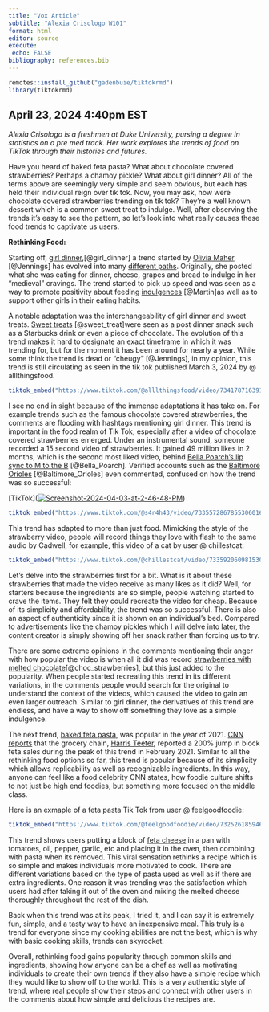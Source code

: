 ```yaml
---
title: "Vox Article"
subtitle: "Alexia Crisologo W101"
format: html
editor: source
execute:
 echo: FALSE 
bibliography: references.bib
---
```


```r
remotes::install_github("gadenbuie/tiktokrmd")
library(tiktokrmd)
```

## April 23, 2024 4:40pm EST

*Alexia Crisologo is a freshmen at Duke University, pursing a degree in statistics on a pre med track. Her work explores the trends of food on TikTok through their histories and futures.*

Have you heard of baked feta pasta?  What about chocolate covered strawberries?  Perhaps a chamoy pickle?  What about girl dinner?  All of the terms above are seemingly very simple and seem obvious, but each has held their individual reign over tik tok.  Now, you may ask, how were chocolate covered strawberries trending on tik tok?  They're a well known dessert which is a common sweet treat to indulge.  Well, after observing the trends it's easy to see the pattern, so let's look into what really causes these food trends to captivate us users.  

**Rethinking Food:**

Starting off, [girl dinner](https://www.tiktok.com/tag/girldinner),[@girl_dinner] a trend started by [Olivia Maher](https://www.tiktok.com/@liviemaher/video/7232130214506057003),[@Jennings] has evolved into many [different paths](https://www.vox.com/culture/23831903/girl-dinner-tiktok-trends-hot-girl-walk). Originally, she posted what she was eating for dinner, cheese, grapes and bread to indulge in her "medieval" cravings. The trend started to pick up speed and was seen as a way to promote positivity about feeding [indulgences](https://www.aol.com/tried-21-energy-drink-brands-211400312.html) [@Martin]as well as to support other girls in their eating habits. 

A notable adaptation was the interchangeability of girl dinner and sweet treats. [Sweet treats](https://www.tiktok.com/discover/sweet-treats?lang=en) [@sweet_treat]were seen as a post dinner snack such as a Starbucks drink or even a piece of chocolate. The evolution of this trend makes it hard to designate an exact timeframe in which it was trending for, but for the moment it has been around for nearly a year. While some think the trend is dead or "cheugy" [@Jennings], in my opinion, this trend is still circulating as seen in the tik tok published March 3, 2024 by \@ alllthingsfood.

```r
tiktok_embed("https://www.tiktok.com/@alllthingsfood/video/7341787163912113440?_r=1&_t=8l5w9pOgKFe")
```

I see no end in sight because of the immense adaptations it has take on. For example trends such as the famous chocolate covered strawberries, the comments are flooding with hashtags mentioning girl dinner. This trend is important in the food realm of Tik Tok, especially after a video of chocolate covered strawberries emerged. Under an instrumental sound, someone recorded a 15 second video of strawberries. It gained 49 million likes in 2 months, which is the second most liked video, behind [Bella Poarch's lip sync to M to the B](https://www.tiktok.com/@bellapoarch/video/6862153058223197445?lang=en) [@Bella_Poarch]. Verified accounts such as the [Baltimore Orioles](https://www.tiktok.com/@orioles?lang=en) [@Baltimore_Orioles] even commented, confused on how the trend was so successful:

\[TikTok\](<a href="https://ibb.co/87tjys7"><img src="https://i.ibb.co/gRhD09R/Screenshot-2024-04-03-at-2-46-48-PM.png" alt="Screenshot-2024-04-03-at-2-46-48-PM" border="0"/></a>)

```r
tiktok_embed("https://www.tiktok.com/@s4r4h43/video/7335572867855306016?_r=1&_t=8l5pZ0NWRnn")
```

This trend has adapted to more than just food. Mimicking the style of the strawberry video, people will record things they love with flash to the same audio by Cadwell, for example, this video of a cat by user \@ chillestcat:

```r
tiktok_embed("https://www.tiktok.com/@chillestcat/video/7335920609815301381?_r=1&_t=8lE3Us5WV0U")
```

Let's delve into the strawberries first for a bit. What is it about these strawberries that made the video receive as many likes as it did? Well, for starters because the ingredients are so simple, people watching started to crave the items. They felt they could recreate the video for cheap. Because of its simplicity and affordability, the trend was so successful. There is also an aspect of authenticity since it is shown on an individual's bed. Compared to advertisements like the chamoy pickles which I will delve into later, the content creator is simply showing off her snack rather than forcing us to try.

There are some extreme opinions in the comments mentioning their anger with how popular the video is when all it did was record [strawberries with melted chocolate](https://www.today.com/food/trends/chocolate-covered-strawberries-viral-tiktok-video-rcna140216)[@choc_strawberries], but this just added to the popularity. When people started recreating this trend in its different variations, in the comments people would search for the original to understand the context of the videos, which caused the video to gain an even larger outreach. Similar to girl dinner, the derivatives of this trend are endless, and have a way to show off something they love as a simple indulgence.

The next trend, [baked feta pasta](https://www.huffpost.com/entry/tik-tok-pasta-recipe_l_6022cfacc5b689330e332dfa), was popular in the year of 2021.  [CNN reports](https://www.cnn.com/2021/03/29/us/tiktok-food-trends-youth-trnd/index.html) that the grocery chain, [Harris Teeter](https://www.harristeeter.com/), reported a 200% jump in block feta sales during the peak of this trend in February 2021.  Similar to all the rethinking food options so far, this trend is popular because of its simplicity which allows replicability as well as recognizable ingredients.  In this way, anyone can feel like a food celebrity CNN states, how foodie culture shifts to not just be high end foodies, but something more focused on the middle class.

Here is an exmaple of a feta pasta Tik Tok from user @ feelgoodfoodie:

```r
tiktok_embed("https://www.tiktok.com/@feelgoodfoodie/video/7325261859462876459?lang=en")
```

This trend shows users putting a block of [feta cheese](https://www.harristeeter.com/p/boar-s-head-creamy-feta-cheese/0004242105971?searchType=default_search) in a pan with tomatoes, oil, pepper, garlic, etc and placing it in the oven, then combining with pasta when its removed.  This viral sensation rethinks a recipe which is so simple and makes individuals more motivated to cook.  There are different variations based on the type of pasta used as well as if there are extra ingredients.  One reason it was trending was the satisfaction which users had after taking it out of the oven and mixing the melted cheese thoroughly throughout the rest of the dish.

Back when this trend was at its peak, I tried it, and I can say it is extremely fun, simple, and a tasty way to have an inexpensive meal.  This truly is a trend for everyone since my cooking abilities are not the best, which is why with basic cooking skills, trends can skyrocket.

Overall, rethinking food gains popularity through common skills and ingredients, showing how anyone can be a chef as well as motivating individuals to create their own trends if they also have a simple recipe which they would like to show off to the world.  This is a very authentic style of trend, where real people show their steps and connect with other users in the comments about how simple and delicious the recipes are.

